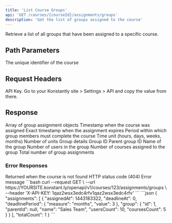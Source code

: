 ```yaml
---
title: 'List Course Groups'
api: 'GET /courses/{courseId}/assignments/groups'
description: 'Get the list of groups assigned to the course'
---
```


Retrieve a list of all groups that have been assigned to a specific course.

## Path Parameters

<ParamField path="courseId" type="integer" required>
    The unique identifier of the course
</ParamField>

## Request Headers

<ParamField header="X-API-KEY" type="string" required>
    API Key. Go to your Konstantly site > Settings > API and copy the value from there.
</ParamField>

## Response

<ResponseField name="assignments" type="array" required>
    Array of group assignment objects
    <Expandable title="Assignment object properties">
        <ResponseField name="assignedAt" type="integer" required>Timestamp when the course was assigned</ResponseField>
        <ResponseField name="deadlineAt" type="integer">Exact timestamp when the assignment expires</ResponseField>
        <ResponseField name="deadlinePeriod" type="object">
            Period within which group members must complete the course
            <Expandable title="Deadline period properties">
                <ResponseField name="measure" type="string" required>Time unit (hours, days, weeks, months)</ResponseField>
                <ResponseField name="value" type="integer" required>Number of units</ResponseField>
            </Expandable>
        </ResponseField>
        <ResponseField name="group" type="object" required>
            Group details
            <Expandable title="Group object properties">
                <ResponseField name="id" type="integer" required>Group ID</ResponseField>
                <ResponseField name="parentId" type="integer">Parent group ID</ResponseField>
                <ResponseField name="name" type="string" required>Name of the group</ResponseField>
                <ResponseField name="usersCount" type="integer" required>Number of users in the group</ResponseField>
                <ResponseField name="coursesCount" type="integer" required>Number of courses assigned to the group</ResponseField>
            </Expandable>
        </ResponseField>
    </Expandable>
</ResponseField>

<ResponseField name="totalCount" type="integer" required>
    Total number of group assignments
</ResponseField>

### Error Responses

<ResponseField name="404" type="object">
    Returned when the course is not found
    <Expandable title="Error object properties">
        <ResponseField name="status" type="integer" required>HTTP status code (404)</ResponseField>
        <ResponseField name="message" type="string" required>Error message</ResponseField>
    </Expandable>
</ResponseField>

<RequestExample>
    ```bash
    curl --request GET \
    --url https://YOURSITE.konstant.ly/openapi/v1/courses/123/assignments/groups \
    --header 'X-API-KEY: 1qaz2wsx3edc4rfv1qaz2wsx3edc4rfv'
    ```
</RequestExample>

<ResponseExample>
    ```json
    {
        "assignments": [
    {
        "assignedAt": 1443183322,
        "deadlineAt": 0,
        "deadlinePeriod": {
        "measure": "months",
        "value": 3
    },
        "group": {
        "id": 1,
        "parentId": null,
        "name": "Sales Team",
        "usersCount": 10,
        "coursesCount": 5
    }
    }
        ],
        "totalCount": 1
    }
    ```
</ResponseExample>